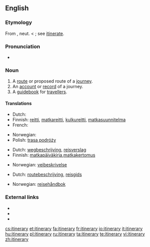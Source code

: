 ==English==

===Etymology===
From {{LL.}} {{term|lang=la|itinerarius||pertaining to a journey}}, neut. {{term|lang=la|itinerarium||an account of a journey, a road-book}} < {{term|lang=la|iter||a way, journey}}; see [[itinerate]].

===Pronunciation===
* {{audio|en-us-itinerary.ogg|Audio (US)}}

===Noun===
{{infl|en|noun}}

# A [[route]] or proposed route of a [[journey]].
# An [[account]] or [[record]] of a journey.
# A [[guidebook]] for [[traveller]]s.

====Translations====
{{trans-top|route or proposed route of a journey}}
* Dutch: {{t+|nl|weg|m}}
* Finnish: [[reitti]], [[matkareitti]], [[kulkureitti]], [[matkasuunnitelma]]
* French: {{t+|fr|itinéraire|m}}
{{trans-mid}}
* Norwegian: {{t+|no|rute|m}}
* Polish: [[trasa podróży]] {{f}}
{{trans-bottom}}

{{trans-top|account or record of a journey}}
* Dutch: [[wegbeschrijving]], [[reisverslag]] {{f}}
* Finnish: [[matkapäiväkirja]],[[matkakertomus]]
{{trans-mid}}
* Norwegian: [[veibeskrivelse]] {{m}}
{{trans-bottom}}

{{trans-top|guidebook for travellers}}
* Dutch: [[routebeschrijving]], [[reisgids]] {{f}}
{{trans-mid}}
* Norwegian: [[reisehåndbok]] {{f}}
{{trans-bottom}}

===External links===
* {{R:Webster 1913}}
* {{R:Century 1911}}
* {{R:OneLook}}

[[cs:itinerary]]
[[et:itinerary]]
[[fa:itinerary]]
[[fr:itinerary]]
[[io:itinerary]]
[[it:itinerary]]
[[hu:itinerary]]
[[pl:itinerary]]
[[ru:itinerary]]
[[ta:itinerary]]
[[te:itinerary]]
[[vi:itinerary]]
[[zh:itinerary]]